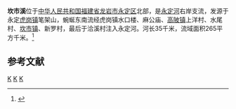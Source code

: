 '''坎市溪'''位于[[中华人民共和国|中华人民共和国]][[福建省|福建省]][[龙岩市|龙岩市]][[永定区_(龙岩市)|永定区]]北部，是[[永定河_(汀江)|永定河]]右岸支流，发源于永定[[虎岗镇|虎岗镇]]笔架山，蜿蜒东南流经虎岗镇水口楼、麻公庙、[[高陂镇_(永定县)|高陂镇]]上洋村、水尾村、[[坎市镇|坎市镇]]、新罗村，最后于洽溪村注入永定河。河长35千米，流域面积265平方千米。<ref name="中国河湖大典">{{cite book |author=《[[中国河湖大典|中国河湖大典]]》编纂委员会 |title=《中国河湖大典·珠江卷》 |year=2013年1月 |publisher=中国水利水电出版社 |location=北京 |pages=344页|isbn= 978-7-5170-0561-2 }}</ref>

== 参考文献 ==
{{Reflist}}

{{韩江水系}}

[[Category:韩江水系|K]]
[[Category:福建河流|K]]
[[Category:龙岩|K]]